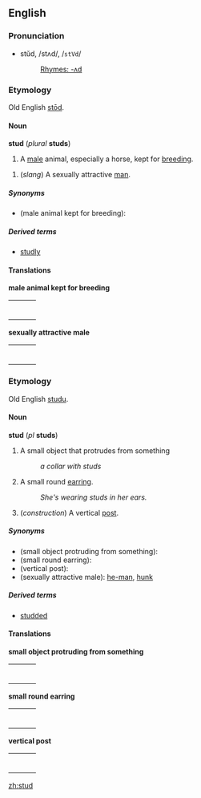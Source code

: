 ==English==
===Pronunciation===
*stŭd, /stʌd/, /<tt>stVd</tt>/
*:[[Rhymes:English:-ʌd|Rhymes: -ʌd]]

===Etymology===
Old English [[stod|stōd]].

====Noun====
'''stud''' (''plural'' '''studs''')

#A [[male]] animal, especially a horse, kept for [[breed]]ing.

# (''slang'') A sexually attractive [[man]].

=====Synonyms=====
*(male animal kept for breeding):

=====Derived terms=====
*[[studly]]

====Translations====
'''male animal kept for breeding'''
{| border=0  width=100%
|-
|bgcolor="#FFFFE0" valign=top width=48%|
{|
|}
| width=1% |
|bgcolor="#FFFFE0" valign=top width=48%|
{|
|}
|}

'''sexually attractive male'''
{| border=0  width=100%
|-
|bgcolor="#FFFFE0" valign=top width=48%|
{|
|}
| width=1% |
|bgcolor="#FFFFE0" valign=top width=48%|
{|
|}
|}

===Etymology===
Old English [[studu]].

====Noun====
'''stud''' (''pl'' '''studs''')
#A small object that protrudes from something
#:''a collar with studs''
#A small round [[earring]].
#:''She's wearing studs in her ears.''
# (''construction'') A vertical [[post]].

=====Synonyms=====
*(small object protruding from something):
*(small round earring):
*(vertical post):
*(sexually attractive male): [[he-man]], [[hunk]]

=====Derived terms=====
*[[studded]]

====Translations====

'''small object protruding from something'''
{| border=0  width=100%
|-
|bgcolor="#FFFFE0" valign=top width=48%|
{|
|}
| width=1% |
|bgcolor="#FFFFE0" valign=top width=48%|
{|
|}
|}

'''small round earring'''
{| border=0  width=100%
|-
|bgcolor="#FFFFE0" valign=top width=48%|
{|
|}
| width=1% |
|bgcolor="#FFFFE0" valign=top width=48%|
{|
|}
|}

'''vertical post'''
{| border=0  width=100%
|-
|bgcolor="#FFFFE0" valign=top width=48%|
{|
|}
| width=1% |
|bgcolor="#FFFFE0" valign=top width=48%|
{|
|}
|}

[[zh:stud]]